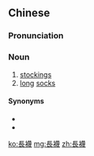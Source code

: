 {{also|长袜}}
==Chinese==
{{zh-forms|s=长袜}}

===Pronunciation===
{{zh-pron
|m=chángwà
|c=coeng4 mat6
|cat=n
}}

===Noun===
{{zh-noun}}

# [[stockings]]
# [[long]] [[socks]]

====Synonyms====
* {{zh-l|長筒襪}}
* {{zh-l|長統襪}}

[[ko:長襪]]
[[mg:長襪]]
[[zh:長襪]]